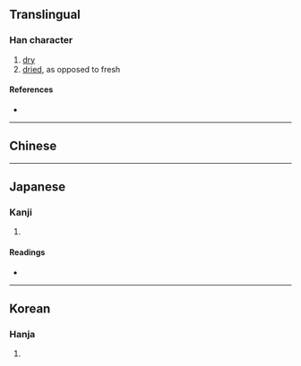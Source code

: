 {{character info/new}}
{{also|乾}}<!-- may be replaced by zh-forms -->
==Translingual==

===Han character===
{{Han char|rn=5|rad=乙|as=11|sn=12|four=|canj=JJON,XJJON|ids=⿰⿱十旱乞}}

# [[dry]]
# [[dried]], as opposed to fresh

====References====
* {{Han ref|kx=0084.321|dkj=00213|dj=0173.070|hdz=10057.070|uh=4E81|ud=20097}}

----

==Chinese==
{{zh-see|乾|v}}

----

==Japanese==

===Kanji===
{{ja-kanji|grade=|rs=乙11}}

# {{defn|lang=ja|sort=乙11}}

====Readings====
* {{ja-readings|on=[[けん]] (ken)|kun=}}

----

==Korean==

===Hanja===
{{ko-hanja|hangeul=[[건]], [[간]]|rv=geon, gan|mr=kŏn, kan}}

# {{defn|lang=ko|sort=乙11}}